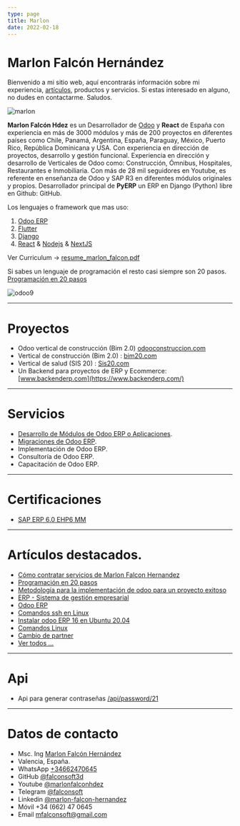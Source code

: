 ```yaml
---
type: page
title: Marlon
date: 2022-02-18
---
```


# Marlon Falcón Hernández

Bienvenido a mi sitio web, aquí encontrarás información sobre mi experiencia, [artículos](/posts), productos y servicios. Si estas interesado en alguno, no dudes en contactarme. Saludos.

<Image
  src="/images/marlon_yellow2.png"
  alt="marlon"
  width={1280}
  height={720}
  priority
  className="next-image"
/>

**Marlon Falcón Hdez** es un Desarrollador de [Odoo](/odoo-espana) y **React** de España con experiencia en más de 3000 módulos y más de 200 proyectos en diferentes países como Chile, Panamá, Argentina, España, Paraguay, México, Puerto Rico, República Dominicana y USA. Con experiencia en dirección de proyectos, desarrollo y gestión funcional. Experiencia en dirección y desarrollo de Verticales de Odoo como: Construcción, Ómnibus, Hospitales, Restaurantes e Inmobiliaria. Con más de 28 mil seguidores en Youtube, es referente en enseñanza de Odoo y SAP R3 en diferentes módulos originales y propios. Desarrollador principal de **PyERP** un ERP en Django (Python) libre en Github: GitHub.

Los lenguajes o framework que mas uso:
1. [Odoo ERP](/tags/odoo)
2. [Flutter](/tags/flutter)
3. [Django](/tags/django)
4. [React](/tags/react) & [Nodejs](/tags/nodejs) & [NextJS](tags/nextjs)

Ver Curriculum -> [resume_marlon_falcon.pdf](/resume_marlon_falcon.pdf)

Si sabes un lenguaje de programación el resto casi siempre son 20 pasos. [Programación en 20 pasos](/tags/20pasos)

<Image
  src="/images/banner.png"
  alt="odoo9"
  width={800}
  height={250}
  priority
  className="next-image"
/>

---
# Proyectos
- Odoo vertical de construcción (Bim 2.0) [odooconstruccion.com](https://odooconstruccion.com)
- Vertical de construcción (Bim 2.0) : [bim20.com](https://bim20.com)
- Vertical de salud (SIS 20) : [Sis20.com](https://sis20.com)
- Un Backend para proyectos de ERP y Ecommerce: [www.backenderp.com](https://www.backenderp.com/)

---

# Servicios
- [Desarrollo de Módulos de Odoo ERP o Aplicaciones](/posts/servicios-desarrollo-modulos-odoo).
- [Migraciones de Odoo ERP](/posts/odoo-migraciones).
- Implementación de Odoo ERP.
- Consultoría de Odoo ERP.
- Capacitación de Odoo ERP.
---

# Certificaciones
- [SAP ERP 6.0 EHP6 MM](/images/certificaciones/sap_mm_2016.jpeg)
---


# Artículos destacados.
- [Cómo contratar servicios de Marlon Falcon Hernandez](/posts/como-contratar-servicios-marlon)
- [Programación en 20 pasos](/tags/20pasos)
- [Metodología para la implementación de odoo para un proyecto exitoso](/posts/metodologia-implementacion-de-odoo-para-un-proyecto-exitoso)
- [ERP - Sistema de gestión empresarial](/posts/erp)
- [Odoo ERP](/posts/odoo-erp)
- [Comandos ssh en Linux](/posts/linux-ssh)
- [Instalar odoo ERP 16 en Ubuntu 20.04](/posts/instalar-odoo-16)
- [Comandos Linux](/posts/linux-comandos)
- [Cambio de partner](/posts/odoo-cambio-partner)
- [Ver todos ...](/posts)
---

# Api
- Api para generar contraseñas [/api/password/21](/api/password/21)
---

# Datos de contacto
- Msc. Ing [Marlon Falcón Hernández](/contacto)
- Valencia, España.
- WhatsApp [+34662470645](https://web.whatsapp.com/send?phone=34662470645&text=)
- GitHub [@falconsoft3d](https://github.com/falconsoft3d)
- Youtube [@marlonfalconhdez](https://www.youtube.com/@marlonfalconhdez)
- Telegram [@falconsoft](https://t.me/falconsoft)
- Linkedin [@marlon-falcon-hernandez](https://www.linkedin.com/in/marlon-falc%C3%B3n-3a2aa9a4/)
- Móvil +34 (662) 47 0645
- Email mfalconsoft@gmail.com
